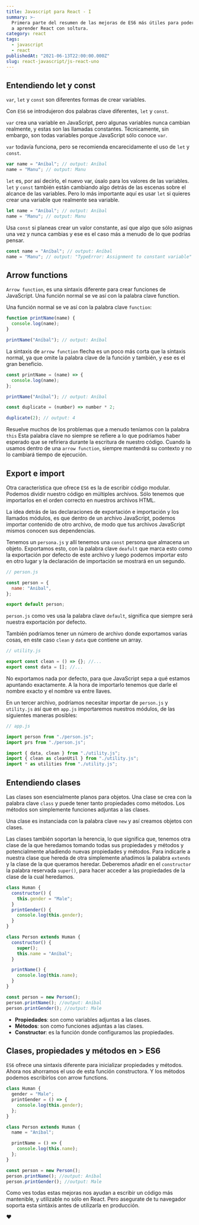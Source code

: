 ```yaml
---
title: Javascript para React - I
summary: >-
  Primera parte del resumen de las mejoras de ES6 más útiles para poder empezar
  a aprender React con soltura.
category: react
tags:
  - javascript
  - react
publishedAt: "2021-06-13T22:00:00.000Z"
slug: react-javascript/js-react-uno
---
```



<ArticleData />

## Entendiendo let y const

`var`, `let` y `const` son diferentes formas de crear variables.

Con `ES6` se introdujeron dos palabras clave diferentes, `let` y `const`.

`var` crea una variable en JavaScript, pero algunas variables nunca cambian realmente, y estas son las llamadas constantes. Técnicamente, sin embargo, son todas variables porque JavaScript sólo conoce `var`.

`var` todavía funciona, pero se recomienda encarecidamente el uso de `let` y `const`.

```javascript
var name = "Aníbal"; // output: Aníbal
name = "Manu"; // output: Manu
```

`let` es, por así decirlo, el nuevo var, úsalo para los valores de las variables. `let` y `const` también están cambiando algo detrás de las escenas sobre el alcance de las variables. Pero lo más importante aquí es usar `let` si quieres crear una variable que realmente sea variable.

```javascript
let name = "Aníbal"; // output: Aníbal
name = "Manu"; // output: Manu
```

Usa `const` si planeas crear un valor constante, así que algo que sólo asignas una vez y nunca cambias y ese es el caso más a menudo de lo que podrías pensar.

```javascript
const name = "Aníbal"; // output: Aníbal
name = "Manu"; // output: "TypeError: Assignment to constant variable"
```

## Arrow functions

`Arrow function`, es una sintaxis diferente para crear funciones de JavaScript. Una función normal se ve así con la palabra clave function.

Una función normal se ve así con la palabra clave `function`:

```javascript
function printName(name) {
  console.log(name);
}

printName("Aníbal"); // output: Aníbal
```

La sintaxis de `arrow function` flecha es un poco más corta que la sintaxis normal, ya que omite la palabra clave de la función y también, y ese es el gran beneficio.

```javascript
const printName = (name) => {
  console.log(name);
};

printName("Aníbal"); // output: Aníbal
```

```javascript
const duplicate = (number) => number * 2;

duplicate(2); // output: 4
```

Resuelve muchos de los problemas que a menudo teníamos con la palabra `this` Esta palabra clave no siempre se refiere a lo que podríamos haber esperado que se refiriera durante la escritura de nuestro código. Cuando la usamos dentro de una `arrow function`, siempre mantendrá su contexto y no lo cambiará tiempo de ejecución.

## Export e import

Otra característica que ofrece `ES6` es la de escribir código modular. Podemos dividir nuestro código en múltiples archivos. Sólo tenemos que importarlos en el orden correcto en nuestros archivos HTML.

La idea detrás de las declaraciones de exportación e importación y los llamados módulos, es que dentro de un archivo JavaScript, podemos importar contenido de otro archivo, de modo que tus archivos JavaScript mismos conocen sus dependencias.

Tenemos un `persona.js` y allí tenemos una `const` persona que almacena un objeto. Exportamos esto, con la palabra clave `deafult` que marca esto como la exportación por defecto de este archivo y luego podemos importar esto en otro lugar y la declaración de importación se mostrará en un segundo.

```javascript
// person.js

const person = {
  name: "Anibal",
};

export default person;
```

`person.js` como ves usa la palabra clave `default`, significa que siempre será nuestra exportación por defecto.

También podríamos tener un número de archivo donde exportamos varias cosas, en este caso `clean` y `data` que contiene un array.

```javascript
// utility.js

export const clean = () => {}; //...
export const data = []; //...
```

No exportamos nada por defecto, para que JavaScript sepa a qué estamos apuntando exactamente. A la hora de importarlo tenemos que darle el nombre exacto y el nombre va entre llaves.

En un tercer archivo, podríamos necesitar importar de `person.js` y `utility.js` así que en `app.js` importaremos nuestros módulos, de las siguientes maneras posibles:

```javascript
// app.js

import person from "./person.js";
import prs from "./person.js";

import { data, clean } from "./utility.js";
import { clean as cleanUtil } from "./utility.js";
import * as utilities from "./utility.js";
```

## Entendiendo clases

Las clases son esencialmente planos para objetos. Una clase se crea con la palabra clave `class` y puede tener tanto propiedades como métodos. Los métodos son simplemente funciones adjuntas a las clases.

Una clase es instanciada con la palabra clave `new` y así creamos objetos con clases.

Las clases también soportan la herencia, lo que significa que, tenemos otra clase de la que heredamos tomando todas sus propiedades y métodos y potencialmente añadiendo nuevas propiedades y métodos. Para indicarle a nuestra clase que hereda de otra simplemente añadimos la palabra `extends` y la clase de la que queramos heredar. Deberemos añadir en el `constructor` la palabra reservada `super()`, para hacer acceder a las propiedades de la clase de la cual heredamos.

```javascript
class Human {
  constructor() {
    this.gender = "Male";
  }
  printGender() {
    console.log(this.gender);
  }
}

class Person extends Human {
  constructor() {
    super();
    this.name = "Aníbal";
  }

  printName() {
    console.log(this.name);
  }
}

const person = new Person();
person.printName(); //output: Aníbal
person.printGender(); //output: Male
```

- **Propiedades**: son como variables adjuntas a las clases.
- **Métodos**: son como funciones adjuntas a las clases.
- **Constructor**: es la función donde configuramos las propiedades.

## Clases, propiedades y métodos en > ES6

`ES6` ofrece una sintaxis diferente para inicializar propiedades y métodos. Ahora nos ahorramos el uso de esta función constructora. Y los métodos podemos escribirlos con arrow functions.

```javascript
class Human {
  gender = "Male";
  printGender = () => {
    console.log(this.gender);
  };
}

class Person extends Human {
  name = "Aníbal";

  printName = () => {
    console.log(this.name);
  };
}

const person = new Person();
person.printName(); //output: Aníbal
person.printGender(); //output: Male
```

Como ves todas estas mejoras nos ayudan a escribir un código más mantenible, y utilizable no sólo en React. Pero asegurate de tu navegador soporta esta sintáxis antes de utilizarla en producción.

❤️
